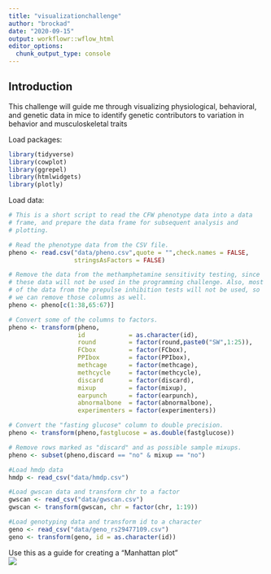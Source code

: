 ```yaml
---
title: "visualizationchallenge"
author: "brockad"
date: "2020-09-15"
output: workflowr::wflow_html
editor_options:
  chunk_output_type: console
---
```


## Introduction
This challenge will guide me through visualizing physiological, behavioral, and genetic data in mice to identify genetic contributors to variation in behavior and musculoskeletal traits

Load packages:
```r
library(tidyverse)
library(cowplot)
library(ggrepel)
library(htmlwidgets)
library(plotly)
```

Load data:
```r
# This is a short script to read the CFW phenotype data into a data
# frame, and prepare the data frame for subsequent analysis and
# plotting.

# Read the phenotype data from the CSV file. 
pheno <- read.csv("data/pheno.csv",quote = "",check.names = FALSE,
                  stringsAsFactors = FALSE)

# Remove the data from the methamphetamine sensitivity testing, since
# these data will not be used in the programming challenge. Also, most
# of the data from the prepulse inhibition tests will not be used, so
# we can remove those columns as well.
pheno <- pheno[c(1:38,65:67)]

# Convert some of the columns to factors.
pheno <- transform(pheno,
                   id            = as.character(id),
                   round         = factor(round,paste0("SW",1:25)),
                   FCbox         = factor(FCbox),
                   PPIbox        = factor(PPIbox),
                   methcage      = factor(methcage),
                   methcycle     = factor(methcycle),
                   discard       = factor(discard),
                   mixup         = factor(mixup),
                   earpunch      = factor(earpunch),
                   abnormalbone  = factor(abnormalbone),
                   experimenters = factor(experimenters))

# Convert the "fasting glucose" column to double precision.
pheno <- transform(pheno,fastglucose = as.double(fastglucose))

# Remove rows marked as "discard" and as possible sample mixups.
pheno <- subset(pheno,discard == "no" & mixup == "no")

#Load hmdp data
hmdp <- read_csv("data/hmdp.csv")

#Load gwscan data and transform chr to a factor
gwscan <- read_csv("data/gwscan.csv")
gwscan <- transform(gwscan, chr = factor(chr, 1:19))

#Load genotyping data and transform id to a character
geno <- read_csv("data/geno_rs29477109.csv")
geno <- transform(geno, id = as.character(id))
```

Use this as a guide for creating a "Manhattan plot"\
![](https://raw.githubusercontent.com/jnovembre/BSD-QBio6/master/tutorials/data_visualization/wtccc.png)
